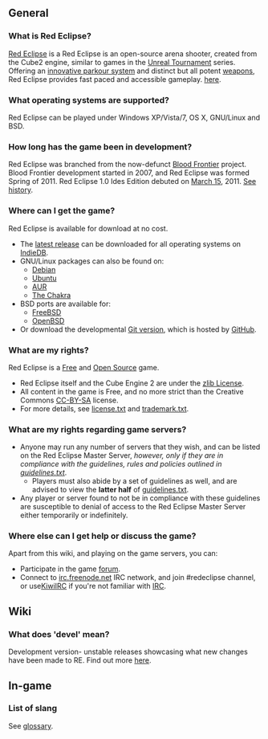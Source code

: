 == General ==

=== What is Red Eclipse? ===
[http://www.redeclipse.net/ Red Eclipse] is a Red Eclipse is an open-source arena shooter, created from the Cube2 engine, similar to games in the [http://en.wikipedia.org/wiki/Unreal_Tournament Unreal Tournament] series. Offering an [[Guide#Basic_Parkour|innovative parkour system]] and distinct but all potent [[weapons]], Red Eclipse provides fast paced and accessible gameplay. [[What is Red Eclipse#About|here]].

=== What operating systems are supported? ===
Red Eclipse can be played under Windows XP/Vista/7, OS X, GNU/Linux and BSD.

=== How long has the game been in development? ===
Red Eclipse was branched from the now-defunct [https://sourceforge.net/projects/bloodfrontier/ Blood Frontier] project. Blood Frontier development started in 2007, and Red Eclipse was formed Spring of 2011. Red Eclipse 1.0 Ides Edition debuted on [http://en.wikipedia.org/wiki/Ides_of_march March 15], 2011. [[What is Red Eclipse#History|See history]].

=== Where can I get the game? ===
Red Eclipse is available for download at no cost.
* The [http://www.redeclipse.net/download latest release] can be downloaded for all operating systems on [http://www.indiedb.com/ IndieDB].
* GNU/Linux packages can also be found on:
** [[How to install#Debian|Debian]]
** [[How to install#Ubuntu|Ubuntu]]
** [https://aur.archlinux.org/packages/redeclipse AUR]
** [http://www.redeclipse.net/chakra The Chakra] <!-- link doesn't lead anywhere -->
* BSD ports are available for:
** [https://www.freshports.org/games/redeclipse/ FreeBSD]
** [ftp://ftp.openbsd.com/ports/games/redeclipse/ OpenBSD]
* Or download the developmental [http://www.redeclipse.net/devel Git version], which is hosted by [https://github.com/red-eclipse/base GitHub].

=== What are my rights? ===
Red Eclipse is a [http://www.gnu.org/philosophy/free-sw.html Free] and [http://www.opensource.org/ Open Source] game. 
* Red Eclipse itself and the Cube Engine 2 are under the [http://en.wikipedia.org/wiki/Zlib_License zlib License].
* All content in the game is Free, and no more strict than the Creative Commons [http://creativecommons.org/licenses/by-sa/3.0/ CC-BY-SA] license.
* For more details, see [https://raw.githubusercontent.com/red-eclipse/base/master/doc/license.txt license.txt] and [https://raw.githubusercontent.com/red-eclipse/base/master/doc/trademark.txt trademark.txt].

=== What are my rights regarding game servers? === 
* Anyone may run any number of servers that they wish, and can be listed on the Red Eclipse Master Server, ''however, only if they are in compliance with the guidelines, rules and policies outlined in [https://raw.githubusercontent.com/red-eclipse/base/master/doc/guidelines.txt guidelines.txt]''.
** Players must also abide by a set of guidelines as well, and are advised to view the '''latter half''' of [https://raw.githubusercontent.com/red-eclipse/base/master/doc/guidelines.txt guidelines.txt].
* Any player or server found to not be in compliance with these guidelines are susceptible to denial of access to the Red Eclipse Master Server either temporarily or indefinitely.

=== Where else can I get help or discuss the game? ===
Apart from this wiki, and playing on the game servers, you can:
* Participate in the game [http://redeclipse.net/forum forum].
* Connect to [irc://irc.freenode.net irc.freenode.net] IRC network, and join #redeclipse channel, or use[https://kiwiirc.com/client/chat.freenode.net/?nick=guest%7C?#redeclipse KiwiIRC] if you're not familiar with [[IRC]].


== Wiki ==

=== What does 'devel' mean? ===
Development version- unstable releases showcasing what new changes have been made to RE. Find out more [http://redeclipse.net/wiki/Obtain_development_version here].

== In-game ==

=== List of slang ===

See [[glossary]].